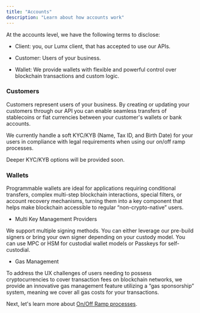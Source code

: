 ```yaml
---
title: "Accounts"
description: "Learn about how accounts work"
---
```


At the accounts level, we have the following terms to disclose:

* Client: you, our Lumx client, that has accepted to use our APIs.

* Customer: Users of your business.&#x20;

* Wallet: We provide wallets with flexible and powerful control over blockchain transactions and custom logic.

### Customers

Customers represent users of your business. By creating or updating your customers through our API you can enable seamless transfers of stablecoins or fiat currencies between your customer's wallets or bank accounts.&#x20;

We currently handle a soft KYC/KYB (Name, Tax ID, and Birth Date) for your users in compliance with legal requirements when using our on/off ramp processes.&#x20;

Deeper KYC/KYB options will be provided soon.&#x20;

### Wallets

Programmable wallets are ideal for applications requiring conditional transfers, complex multi-step blockchain interactions, special filters, or account recovery mechanisms, turning them into a key component that helps make blockchain accessible to regular “non-crypto-native” users.

* Multi Key Management Providers

We support multiple signing methods. You can either leverage our pre-build signers or bring your own signer depending on your custody model. You can use MPC or HSM for custodial wallet models or Passkeys for self-custodial.

* Gas Management

To address the UX challenges of users needing to possess cryptocurrencies to cover transaction fees on blockchain networks, we provide an innovative gas management feature utilizing a “gas sponsorship” system, meaning we cover all gas costs for your transactions.&#x20;

Next, let's learn more about [On/Off Ramp processes](/concepts/orchestration).